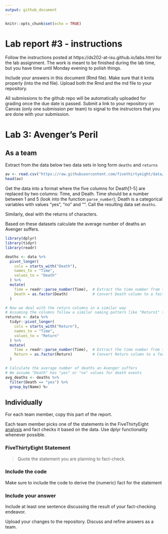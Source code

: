 ```yaml
---
output: github_document
---
```


<!-- README.md is generated from README.Rmd. Please edit the README.Rmd file -->


```r
knitr::opts_chunk$set(echo = TRUE)
```

# Lab report #3 - instructions

Follow the instructions posted at https://ds202-at-isu.github.io/labs.html for the lab assignment. The work is meant to be finished during the lab time, but you have time until Monday evening to polish things.

Include your answers in this document (Rmd file). Make sure that it knits properly (into the md file). Upload both the Rmd and the md file to your repository.  

All submissions to the github repo will be automatically uploaded for grading once the due date is passed.
Submit a link to your repository on Canvas (only one submission per team) to signal to the instructors that you are done with your submission.

# Lab 3: Avenger's Peril

## As a team

Extract from the data below two data sets in long form `deaths` and `returns`

```r
av <- read.csv("https://raw.githubusercontent.com/fivethirtyeight/data/master/avengers/avengers.csv", stringsAsFactors = FALSE)
head(av)
```

Get the data into a format where the five columns for Death[1-5] are replaced by two columns: Time, and Death. Time should be a number between 1 and 5 (look into the function `parse_number`); Death is a categorical variables with values "yes", "no" and "". Call the resulting data set `deaths`. 

Similarly, deal with the returns of characters.

Based on these datasets calculate the average number of deaths an Avenger suffers. 

```r
library(dplyr)
library(tidyr)
library(readr)

deaths <- data %>%
  pivot_longer(
    cols = starts_with("Death"),
    names_to = "Time",
    values_to = "Death"
  ) %>%
  mutate(
    Time = readr::parse_number(Time),  # Extract the time number from the column name
    Death = as.factor(Death)           # Convert Death column to a factor for categorical values
  )

# Now we deal with the return columns in a similar way
# Assuming the columns follow a similar naming pattern like "Return1" to "Return5"
returns <- data %>%
  tidyr::pivot_longer(
    cols = starts_with("Return"),
    names_to = "Time",
    values_to = "Return"
  ) %>%
  mutate(
    Time = readr::parse_number(Time),  # Extract the time number from the column name
    Return = as.factor(Return)         # Convert Return column to a factor for categorical values
  )

# Calculate the average number of deaths an Avenger suffers
# We assume "Death" has "yes" or "no" values for death events
avg_deaths <- deaths %>%
  filter(Death == "yes") %>%
  group_by(Name) %>
```

## Individually

For each team member, copy this part of the report. 

Each team member picks one of the statements in the FiveThirtyEight [analysis](https://fivethirtyeight.com/features/avengers-death-comics-age-of-ultron/) and fact checks it based on the data. Use dplyr functionality whenever possible.

### FiveThirtyEight Statement

> Quote the statement you are planning to fact-check.

### Include the code

Make sure to include the code to derive the (numeric) fact for the statement

### Include your answer

Include at least one sentence discussing the result of your fact-checking endeavor.

Upload your changes to the repository. Discuss and refine answers as a team.
